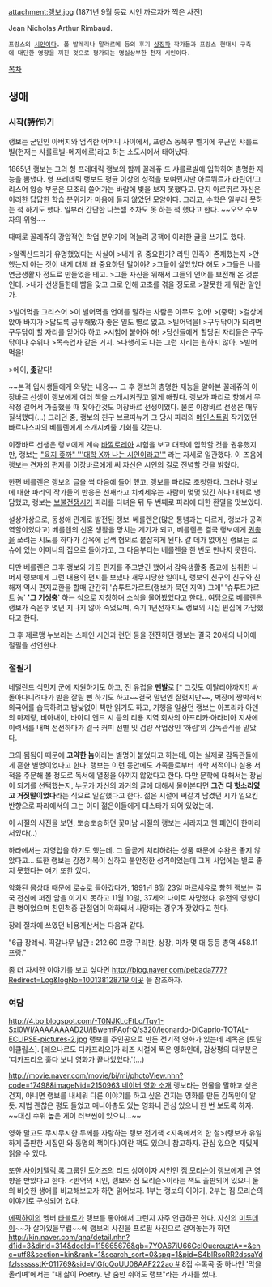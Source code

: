 attachment:랭보.jpg
(1871년 9월 동료 시인 까르자가 찍은 사진)

Jean Nicholas Arthur Rimbaud.
 프랑스의 [[시인]]이다. 폴 발레리나 말라르메 등의 후기 [[상징파]] 작가들과 프랑스 현대시 구축에 대단한 영향을 끼친 것으로 평가되는 명실상부한 천재 시인이다. 

[[목차]]

== 생애 == 

=== 시작(詩作)기 ===

랭보는 군인인 아버지와 엄격한 어머니 사이에서, 프랑스 동북부 벨기에 부근인 샤를르빌(현재는 샤를르빌-메지에르)라고 하는 소도시에서 태어났다. 

1865년 랭보는 그의 형 프레데릭 랭보와 함께 꼴레쥬 드 샤를르빌에 입학하여 총명한 재능을 뽐냈다. 형 프레데릭 랭보도 평균 이상의 성적을 보여줬지만 아르뛰르가 라틴어/그리스어 암송 부문은 모조리 쓸어가는 바람에 빛을 보지 못했다고. 단지 아르뛰르 자신은 이러한 답답한 학습 분위기가 마음에 들지 않았던 모양이다. 그리고, 수학은 일부러 못하는 척 하기도 했다. 일부러 간단한 나눗셈 조차도 못 하는 척 했다고 한다. ~~오오 수포자의 위엄~~

때때로 꼴레쥬의 강압적인 학업 분위기에 억눌려 공책에 이러한 글을 쓰기도 했다.


>알렉산드라가 유명했었다는 사실이
>내게 뭐 중요한가? 라틴 민족이 존재했는지
>안 했는지 아는 것이 내게 대체 왜 중요하단 말이야?
>그들이 살았었다 해도
>그들은 나를 연금생활자 정도로 만들었을 테고.
>그들 자신을 위해서 그들의 언어를 보전해 온 것뿐인데.
>내가 선생들한테 뺨을 맞고 그로 인해 고초를 겪을 정도로
>잘못한 게 뭐란 말인가.

>빌어먹을 그리스어
>이 빌어먹을 언어를 말하는 사람은 아무도 없어!
>(중략)
>걸상에 앉아 바지가
>닳도록 공부해봤자 좋은 일도 별로 없고.
>빌어먹을!
>구두닦이가 되려면 구두닦이 할 자리를 얻어야 하고
>시험에 붙어야 해!
>당신들에게 할당된 자리들은 구두닦이나 수위나
>목축업자 같은 거지.
>다행히도 나는 그런 자리는 원하지 않아.
>빌어먹을!

>에이, '''[[좆]]'''같다!


~~본격 입시생들에게 와닿는 내용~~
그 후 랭보의 총명한 재능을 알아본 꼴레쥬의 이장바르 선생이 랭보에게 여러 책을 소개시켜줬고 읽게 해줬다. 랭보가 파리로 향해서 무작정 걸어서 가출했을 때 찾아간것도 이장바르 선생이었다. 물론 이장바르 선생은 매우 질색했다(...) 그러던 중, 랭보의 친구 브르따뉴가 그 당시 파리의 [[메인스트림]] 작가였던 빠르나스파의 베를렌에게 소개시켜줄 기회를 갖는다.

이장바르 선생은 랭보에게 계속 [[바깔로레아]] 시험을 보고 대학에 입학할 것을 권유했지만, 랭보는 [["육지 좆까" '''대학 X까 나는 시인이라고''']] 라는 자세로 일관했다. 이 즈음에 랭보는 견자의 편지를 이장바르에게 써 자신은 시인의 길로 전념할 것을 밝혔다.

한편 베를렌은 랭보의 글을 썩 마음에 들어 했고, 랭보를 파리로 초청한다. 그러나 랭보에 대한 파리의 작가들의 반응은 천재라고 치켜세우는 사람이 몇몇 있긴 하나 대체로 냉담했고, 랭보는 [[보불전쟁]]시기 파리를 다녀온 뒤 두 번째로 파리에 대한 환멸을 맛보았다.

설상가상으로, 동성애 관계로 발전된 랭보-베를렌은(많은 통념과는 다르게, 랭보가 공격 역할이었다고) 베를렌의 신혼 생활을 망치는 계기가 되고, 베를렌은 결국 랭보에게 [[권총]]을 쏘려는 시도를 하다가 감옥에 남색 혐의로 붙잡히게 된다. 갈 데가 없어진 랭보는 로슈에 있는 어머니의 집으로 돌아가고, 그 다음부터는 베를렌을 한 번도 만나지 못한다.

다만 베를렌은 그후 랭보와 가끔 편지를 주고받긴 했어서 감옥생활중 종교에 심취한 나머지 랭보에게 그런 내용의 편지를 보냈다 개무시당한 일이나, 랭보의 친구의 친구와 친해져 역시 편지교환을 할때 간간히 '슈투트가르트(랭보가 묵던 지역) 그애' '슈투트가르트 놈' ''''그 기생충'''' 하는 식으로 지칭하며 소식을 물어봤었다고 한다.. 여담으로 베를렌은 랭보가 죽은후 몇년 지나지 않아 죽었으며, 죽기 1년전까지도 랭보의 시집 편집에 가담했다고 한다.

그 후 제르맹 누보라는 스페인 시인과 런던 등을 전전하던 랭보는 결국 20세의 나이에 절필을 선언한다.



=== 절필기 ===

네덜란드 식민지 군에 지원하기도 하고, 전 유럽을 '''맨발'''로 [* 그것도 이탈리아까지!] 싸돌아다니려다가 발을 잘릴 뻔 하기도 하고~~결국 말년엔 잘렸지만~~, 벽장에 짱박혀서 외국어를 습득하려고 밤낮없이 책만 읽기도 하고, 기행을 일삼던 랭보는 아프리카 아덴의 마제랑, 비아내이, 바아디 앤드 시 등의 리용 지역 회사의 아프리카·아라비아 지사에 이력서를 내며 전전하다가 결국 커피 선별 및 검량 작업장인 '하림'의 감독관직을 맡았다. 

그의 됨됨이 때문에 '''고약한 놈'''이라는 별명이 붙었다고 하는데, 이는 실제로 감독관들에게 흔한 별명이었다고 한다. 랭보는 이런 동안에도 가족들로부터 과학 서적이나 실용 서적을 주문해 볼 정도로 독서에 열정을 아끼지 않았다고 한다. 다만 문학에 대해서는 장님이 되기를 선택했는지, 누군가 자신의 과거의 글에 대해서 물어본다면 '''그건 다 헛소리였고 거짓말이었다'''라는 식으로 일갈했다고 한다. 젊은 시절에 써갈겨 남겼던 시가 일으킨 반향으로 파리에서의 그는 이미 젊은이들에게 대스타가 되어 있었는데.

이 시절의 사진을 보면, 뽀송뽀송하던 꽃미남 시절의 랭보는 사라지고 웬 폐인이 한마리 서있다(..)

하라에서는 자영업을 하기도 했는데. 그 올곧게 처리하려는 성품 때문에 수완은 좋지 않았다고... 또한 랭보는 감정기복이 심하고 불안정한 성격이었는데 그게 사업에는 별로 좋지 못했다는 얘기 또한 있다.

악화된 몸상태 때문에 로슈로 돌아갔다가, 1891년 8월 23일 마르세유로 향한 랭보는 결국 전신에 퍼진 암을 이기지 못하고 11월 10일, 37세의 나이로 사망했다. 유전의 영향이 큰 병이었으며 친인척중 관절염이 악화돼서 사망하는 경우가 잦았다고 한다.

장례 절차에 쓰였던 비용계산서는 다음과 같다.

"6급 장례식.
떡갈나무 납관 : 212.60 프랑
구리판, 상장, 마차 몇 대 등등
총액 458.11 프랑."

좀 더 자세한 이야기를 보고 싶다면 [[http://blog.naver.com/pebada777?Redirect=Log&logNo=100138128719 이곳]] 을 참조하자.

 
=== 여담 ===
http://4.bp.blogspot.com/-T0NJKLcFtLc/Tqv1-Sxl0WI/AAAAAAAAD2U/jBwemPAofrQ/s320/leonardo-DiCaprio-TOTAL-ECLIPSE-pictures-2.jpg
랭보를 주인공으로 만든 전기적 영화가 있는데 제목은 [토탈 이클립스]. [레오나르도 디카프리오]가 리즈 시절에 찍은 영화인데, 감상평의 대부분은 '디카프리오 훑다 보니 영화가 끝나있었다.'(...)

[[http://movie.naver.com/movie/bi/mi/photoView.nhn?code=17498&imageNid=2150963 네이버 영화 소개]]
랭보라는 인물을 말하고 싶은 건지, 아니면 랭보를 내세워 다른 이야기를 하고 싶은 건지는 영화를 만든 감독만이 알 듯. 제법 괜찮은 평도 들었고 매니아층도 있는 영화니 관심 있으니 한 번 보도록 하자. ~~대신 수위 높은 게이 러브씬이 있으니...~~

영화 말고도 무시무시한 두께를 자랑하는 랭보 전기책 <지옥에서의 한 철>(랭보가 유일하게 출판한 시집인 '''<Une Saison de enfer>'''와 동명의 책이다.)이란 책도 있으니 참고하자. 관심 있으면 재밌게 읽을 수 있다.

또한 [[사이키델릭 록]] 그룹인 [[도어즈]]의 리드 싱어이자 시인인 [[짐 모리슨]]이 랭보에게 큰 영향을 받았다고 한다. <반역의 시인, 랭보와 짐 모리슨>이라는 책도 출판되어 있으니 둘의 비슷한 생애를 비교해보고자 하면 읽어보자. 1부는 랭보의 이야기, 2부는 짐 모리슨의 이야기로 구성되어 있다.

[[에픽하이]]의 멤버 [[타블로]]가 랭보를 좋아해서 그런지 자주 언급하곤 한다. 자신의 [[미투데이]]~~가 살아있을무렵~~에 랭보의 사진을 프로필 사진으로 걸어놓는가 하면[[http://kin.naver.com/qna/detail.nhn?d1id=3&dirId=314&docId=115665676&qb=7YOA67iU66GcIOuereuztA==&enc=utf8&section=kin&rank=1&search_sort=0&spq=1&pid=S4blRsoRR2dssaYdfzlsssssstK-011769&sid=VIGfoQoUU08AAF222ao #]] 8집 수록곡 중 하나인 '막을 올리며'에서는 "내 삶이 Poetry. 난 숨만 쉬어도 랭보"라는 가사를 썼다.


